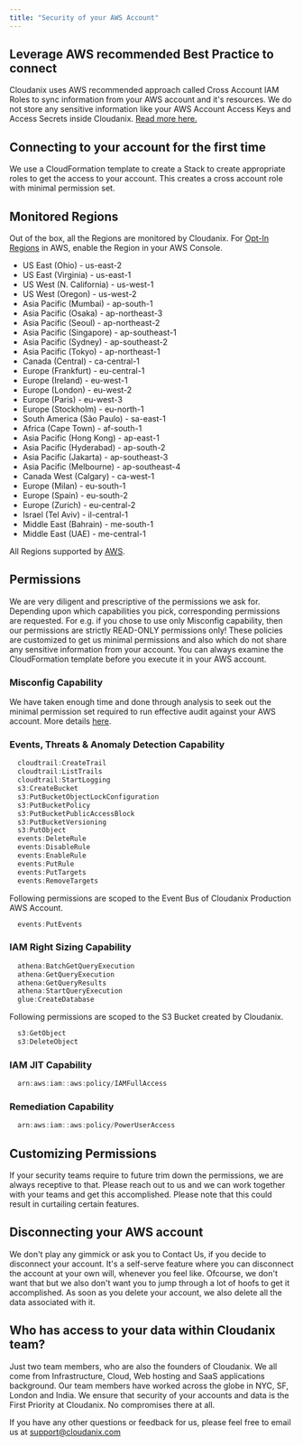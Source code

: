 ```yaml
---
title: "Security of your AWS Account"
---
```


## Leverage AWS recommended Best Practice to connect

Cloudanix uses AWS recommended approach called Cross Account IAM Roles to sync information from your AWS account and it's resources. We do not store any sensitive information like your AWS Account Access Keys and Access Secrets inside Cloudanix. [Read more here.](https://aws.amazon.com/blogs/apn/securely-accessing-customer-aws-accounts-with-cross-account-iam-roles/)

## Connecting to your account for the first time

We use a CloudFormation template to create a Stack to create appropriate roles to get the access to your account. This creates a cross account role with minimal permission set.

## Monitored Regions

Out of the box, all the Regions are monitored by Cloudanix. For [Opt-In Regions](https://docs.aws.amazon.com/controltower/latest/userguide/opt-in-region-considerations.html) in AWS, enable the Region in your AWS Console.

- US East (Ohio) - us-east-2
- US East (Virginia) - us-east-1
- US West (N. California) - us-west-1
- US West (Oregon) - us-west-2
- Asia Pacific (Mumbai) - ap-south-1
- Asia Pacific (Osaka) - ap-northeast-3
- Asia Pacific (Seoul) - ap-northeast-2
- Asia Pacific (Singapore) - ap-southeast-1
- Asia Pacific (Sydney) - ap-southeast-2
- Asia Pacific (Tokyo) - ap-northeast-1
- Canada (Central) - ca-central-1
- Europe (Frankfurt) - eu-central-1
- Europe (Ireland) - eu-west-1
- Europe (London) - eu-west-2
- Europe (Paris) - eu-west-3
- Europe (Stockholm) - eu-north-1
- South America (São Paulo) - sa-east-1
- Africa (Cape Town) - af-south-1
- Asia Pacific (Hong Kong) - ap-east-1
- Asia Pacific (Hyderabad) - ap-south-2
- Asia Pacific (Jakarta) - ap-southeast-3
- Asia Pacific (Melbourne) - ap-southeast-4
- Canada West (Calgary) - ca-west-1
- Europe (Milan) - eu-south-1
- Europe (Spain) - eu-south-2
- Europe (Zurich) - eu-central-2
- Israel (Tel Aviv) - il-central-1
- Middle East (Bahrain) - me-south-1
- Middle East (UAE) - me-central-1

All Regions supported by [AWS](https://docs.aws.amazon.com/AWSEC2/latest/UserGuide/using-regions-availability-zones.html).

## Permissions

We are very diligent and prescriptive of the permissions we ask for. Depending upon which capabilities you pick, corresponding permissions are requested. For e.g. if you chose to use only Misconfig capability, then our permissions are strictly READ-ONLY permissions only! These policies are customized to get us minimal permissions and also which do not share any sensitive information from your account. You can always examine the CloudFormation template before you execute it in your AWS account.

### Misconfig Capability

We have taken enough time and done through analysis to seek out the minimal permission set required to run effective audit against your AWS account. More details [here](https://www.cloudanix.com/docs/aws/audit/aws-audit-permissions).


### Events, Threats & Anomaly Detection Capability

```javascript Permissions
  cloudtrail:CreateTrail
  cloudtrail:ListTrails
  cloudtrail:StartLogging
  s3:CreateBucket
  s3:PutBucketObjectLockConfiguration
  s3:PutBucketPolicy
  s3:PutBucketPublicAccessBlock
  s3:PutBucketVersioning
  s3:PutObject
  events:DeleteRule
  events:DisableRule
  events:EnableRule
  events:PutRule
  events:PutTargets
  events:RemoveTargets
```

Following permissions are scoped to the Event Bus of Cloudanix Production AWS Account.

```javascript Permissions
  events:PutEvents
```

### IAM Right Sizing Capability

```javascript Permissions
  athena:BatchGetQueryExecution
  athena:GetQueryExecution
  athena:GetQueryResults
  athena:StartQueryExecution
  glue:CreateDatabase
```

Following permissions are scoped to the S3 Bucket created by Cloudanix.

```javascript Permissions
  s3:GetObject
  s3:DeleteObject
```

### IAM JIT Capability

```javascript Permissions
  arn:aws:iam::aws:policy/IAMFullAccess
```

### Remediation Capability

```javascript Permissions
  arn:aws:iam::aws:policy/PowerUserAccess
```

## Customizing Permissions

If your security teams require to future trim down the permissions, we are always receptive to that. Please reach out to us and we can work together with your teams and get this accomplished. Please note that this could result in curtailing certain features.

## Disconnecting your AWS account

We don't play any gimmick or ask you to Contact Us, if you decide to disconnect your account. It's a self-serve feature where you can disconnect the account at your own will, whenever you feel like. Ofcourse, we don't want that but we also don't want you to jump through a lot of hoofs to get it accomplished. As soon as you delete your account, we also delete all the data associated with it.

## Who has access to your data within Cloudanix team?

Just two team members, who are also the founders of Cloudanix. We all come from Infrastructure, Cloud, Web hosting and SaaS applications background. Our team members have worked across the globe in NYC, SF, London and India. We ensure that security of your accounts and data is the First Priority at Cloudanix. No compromises there at all.

If you have any other questions or feedback for us, please feel free to email us at support@cloudanix.com
